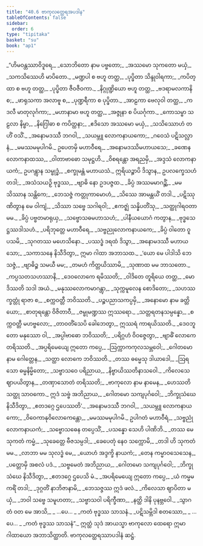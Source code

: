 ```yaml
---
title: "40.6 ဗာကုလတ္ထေရအပဒါန"
tableOfContents: false
sidebar:
  order: 6
type: "tipitaka"
basket: "su"
book: "ap1"
---
```



<DynamicBreadcrumb />

<Division number="386" book="ap1" e="ch" v="20" p="385">

<Paragraph number="4694" type="verses" book="ap1">
_“ဟိမဝန္တဿာဝိဒူရေ,_  
_သောဘိတော နာမ ပဗ္ဗတော;_  
_အဿမော သုကတော မယှံ,_  
_သကသိဿေဟိ မာပိတော._  

</Paragraph>

</Division>
<Division number="387" book="ap1" e="ch" v="20" p="385">

<Paragraph number="4695" type="verses" book="ap1">
_မဏ္ဍပါ စ ဗဟူ တတ္ထ,_  
_ပုပ္ဖိတာ သိန္ဒုဝါရကာ;_  
_ကပိတ္ထာ စ ဗဟူ တတ္ထ,_  
_ပုပ္ဖိတာ ဇီဝဇီဝကာ._  

</Paragraph>

</Division>
<Division number="388" book="ap1" e="ch" v="20" p="385">

<Paragraph number="4696" type="verses" book="ap1">
_နိဂ္ဂုဏ္ဍိယော ဗဟူ တတ္ထ,_  
_ဗဒရာမလကာနိ စ;_  
_ဖာရုသကာ အလာဗူ စ,_  
_ပုဏ္ဍရီကာ စ ပုပ္ဖိတာ._  

</Paragraph>

</Division>
<Division number="389" book="ap1" e="ch" v="20" p="385">

<Paragraph number="4697" type="verses" book="ap1">
_အာဠကာ ဗေလုဝါ တတ္ထ,_  
_ကဒလီ မာတုလုင်္ဂကာ;_  
_မဟာနာမာ ဗဟူ တတ္ထ,_  
_အဇ္ဇုနာ စ ပိယင်္ဂုကာ._  

</Paragraph>

</Division>
<Division number="390" book="ap1" e="ch" v="20" p="385">

<Paragraph number="4698" type="verses" book="ap1">
_ကောသမ္ဗာ သဠလာ နိမ္ဗာ,_  
_နိဂြေါဓာ စ ကပိတ္ထနာ;_  
_ဧဒိသော အဿမော မယှံ,_  
_သသိဿောဟံ တဟိံ ဝသိံ._  

</Paragraph>

</Division>
<Division number="391" book="ap1" e="ch" v="20" p="385">

<Paragraph number="4699" type="verses" book="ap1">
_အနောမဒဿီ ဘဂဝါ,_  
_သယမ္ဘူ လောကနာယကော;_  
_ဂဝေသံ ပဋိသလ္လာနံ,_  
_မမဿမမုပါဂမိ._  

</Paragraph>

</Division>
<Division number="392" book="ap1" e="ch" v="20" p="385">

<Paragraph number="4700" type="verses" book="ap1">
ဥပေတမှိ မဟာဝီရေ,_  
_အနောမဒဿိမဟာယသေ;_  
_ခဏေန လောကနာထဿ,_  
_ဝါတာဗာဓော သမုဋ္ဌဟိ._  

</Paragraph>

</Division>
<Division number="393" book="ap1" e="ch" v="20" p="385">

<Paragraph number="4701" type="verses" book="ap1">
_ဝိစရန္တော အရညမှိ,_  
_အဒ္ဒသံ လောကနာယကံ;_  
ဥပဂန္တွာန သမ္ဗုဒ္ဓံ,_  
_စက္ခုမန္တံ မဟာယသံ._  

</Paragraph>

</Division>
<Division number="394" book="ap1" e="ch" v="20" p="385">

<Paragraph number="4702" book="ap1">
ဣရိယဉ္စာပိ ဒိသွာန,_  
ဥပလက္ခေသဟံ တဒါ;_  
_အသံသယဉှိ ဗုဒ္ဓဿ,_  
_ဗျာဓိ နော ဥဒပဇ္ဇထ._  

</Paragraph>

</Division>
<Division number="395" book="ap1" e="ch" v="20" p="385">

<Paragraph number="4703" type="verses" book="ap1">
_ခိပ္ပံ အဿမမာဂဉ္ဆိံ,_  
_မမ သိဿာန သန္တိကေ;_  
_ဘေသဇ္ဇံ ကတ္တုကာမောဟံ,_  
_သိဿေ အာမန္တယိံ တဒါ._  

</Paragraph>

</Division>
<Division number="396" book="ap1" e="ch" v="20" p="385">

<Paragraph number="4704" type="verses" book="ap1">
_ပဋိဿုဏိတွာန မေ ဝါကျံ,_  
_သိဿာ သဗ္ဗေ သဂါရဝါ;_  
_ဧကဇ္ဈံ သန္နိပတိံသု,_  
_သတ္ထုဂါရဝတာ မမ._  

</Paragraph>

</Division>
<Division number="397" book="ap1" e="ch" v="20" p="385">

<Paragraph number="4705" type="verses" book="ap1">
_ခိပ္ပံ ပဗ္ဗတမာရုယှ,_  
_သဗ္ဗောသဓမဟာသဟံ;_  
_ပါနီယယောဂံ ကတွာန,_  
_ဗုဒ္ဓသေဋ္ဌဿဒါသဟံ._  

</Paragraph>

</Division>
<Division number="398" book="ap1" e="ch" v="20" p="386">

<Paragraph number="4706" type="verses" book="ap1">
_ပရိဘုတ္တေ မဟာဝီရေ,_  
_သဗ္ဗညုလောကနာယကေ;_  
_ခိပ္ပံ ဝါတော ဝူပသမိ,_  
_သုဂတဿ မဟေသိနော._  

</Paragraph>

</Division>
<Division number="399" book="ap1" e="ch" v="20" p="386">

<Paragraph number="4707" type="verses" book="ap1">
_ပဿဒ္ဓံ ဒရထံ ဒိသွာ,_  
_အနောမဒဿီ မဟာယသော;_  
_သကာသနေ နိသီဒိတွာ,_  
ဣမာ ဂါထာ အဘာသထ._  

</Paragraph>

</Division>
<Division number="400" book="ap1" e="ch" v="20" p="386">

<Paragraph number="4708" type="verses" book="ap1">
_‘ယော မေ ပါဒါသိ ဘေသဇ္ဇံ,_  
_ဗျာဓိဉ္စ သမယီ မမ;_  
_တမဟံ ကိတ္တယိဿာမိ,_  
_သုဏာထ မမ ဘာသတော._  

</Paragraph>

</Division>
<Division number="401" book="ap1" e="ch" v="20" p="386">

<Paragraph number="4709" type="verses" book="ap1">
_ကပ္ပသတသဟဿာနိ,_  
_ဒေဝလောကေ ရမိဿတိ;_  
_ဝါဒိတေ တူရိယေ တတ္ထ,_  
_မောဒိဿတိ သဒါ အယံ._  

</Paragraph>

</Division>
<Division number="402" book="ap1" e="ch" v="20" p="386">

<Paragraph number="4710" type="verses" book="ap1">
_မနုဿလောကမာဂန္တွာ,_  
_သုက္ကမူလေန စောဒိတော;_  
_သဟဿက္ခတ္တုံ ရာဇာ စ,_  
_စက္ကဝတ္တီ ဘဝိဿတိ._  

</Paragraph>

</Division>
<Division number="403" book="ap1" e="ch" v="20" p="386">

<Paragraph number="4711" type="verses" book="ap1">
_ပဉ္စပညာသကပ္ပမှိ,_  
_အနောမော နာမ ခတ္တိယော;_  
_စာတုရန္တော ဝိဇိတာဝီ,_  
_ဇမ္ဗုမဏ္ဍဿ ဣဿရော._  

</Paragraph>

</Division>
<Division number="404" book="ap1" e="ch" v="20" p="386">

<Paragraph number="4712" type="verses" book="ap1">
_သတ္တရတနသမ္ပန္နော,_  
_စက္ကဝတ္တီ မဟဗ္ဗလော;_  
_တာဝတိံသေပိ ခေါဘေတွာ,_  
ဣဿရံ ကာရယိဿတိ._  

</Paragraph>

</Division>
<Division number="405" book="ap1" e="ch" v="20" p="386">

<Paragraph number="4713" type="verses" book="ap1">
_ဒေဝဘူတော မနုဿော ဝါ,_  
_အပ္ပါဗာဓော ဘဝိဿတိ;_  
_ပရိဂ္ဂဟံ ဝိဝဇ္ဇေတွာ,_  
_ဗျာဓိံ လောကေ တရိဿတိ._  

</Paragraph>

</Division>
<Division number="406" book="ap1" e="ch" v="20" p="386">

<Paragraph number="4714" type="verses" book="ap1">
_အပ္ပရိမေယျေ ဣတော ကပ္ပေ,_  
_ဩက္ကာကကုလသမ္ဘဝေါ;_  
_ဂေါတမော နာမ ဂေါတ္တေန,_  
_သတ္ထာ လောကေ ဘဝိဿတိ._  

</Paragraph>

</Division>
<Division number="407" book="ap1" e="ch" v="20" p="386">

<Paragraph number="4715" type="verses" book="ap1">
_တဿ ဓမ္မေသု ဒါယာဒေါ,_  
_ဩရသော ဓမ္မနိမ္မိတော;_  
_သဗ္ဗာသဝေ ပရိညာယ,_  
_နိဗ္ဗာယိဿတိနာသဝေါ._  

</Paragraph>

</Division>
<Division number="408" book="ap1" e="ch" v="20" p="386">

<Paragraph number="4716" type="verses" book="ap1">
_ကိလေသေ ဈာပယိတွာန,_  
_တဏှာသောတံ တရိဿတိ;_  
_ဗာကုလော နာမ နာမေန,_  
_ဟေဿတိ သတ္ထု သာဝကော._  

</Paragraph>

</Division>
<Division number="409" book="ap1" e="ch" v="20" p="386">

<Paragraph number="4717" type="verses" book="ap1">
ဣဒံ သဗ္ဗံ အဘိညာယ,_  
_ဂေါတမော သကျပုင်္ဂဝေါ;_  
_ဘိက္ခုသံဃေ နိသီဒိတွာ,_  
_ဧတဒဂ္ဂေ ဌပေဿတိ’._  

</Paragraph>

</Division>
<Division number="410" book="ap1" e="ch" v="20" p="386">

<Paragraph number="4718" type="verses" book="ap1">
_အနောမဒဿီ ဘဂဝါ,_  
_သယမ္ဘူ လောကနာယကော;_  
_ဝိဝေကာနုဝိလောကေန္တော,_  
_မမဿမမုပါဂမိ._  

</Paragraph>

</Division>
<Division number="411" book="ap1" e="ch" v="20" p="387">

<Paragraph number="4719" type="verses" book="ap1">
ဥပါဂတံ မဟာဝီရံ,_  
_သဗ္ဗညုံ လောကနာယကံ;_  
_သဗ္ဗောသဓေန တပ္ပေသိံ,_  
_ပသန္နော သေဟိ ပါဏိဘိ._  

</Paragraph>

</Division>
<Division number="412" book="ap1" e="ch" v="20" p="387">

<Paragraph number="4720" type="verses" book="ap1">
_တဿ မေ သုကတံ ကမ္မံ,_  
_သုခေတ္တေ ဗီဇသမ္ပဒါ;_  
_ခေပေတုံ နေဝ သက္ကောမိ,_  
_တဒါ ဟိ သုကတံ မမ._  

</Paragraph>

</Division>
<Division number="413" book="ap1" e="ch" v="20" p="387">

<Paragraph number="4721" type="verses" book="ap1">
_လာဘာ မမ သုလဒ္ဓံ မေ,_  
_ယောဟံ အဒ္ဒက္ခိ နာယကံ;_  
_တေန ကမ္မာဝသေသေန,_  
_ပတ္တောမှိ အစလံ ပဒံ._  

</Paragraph>

</Division>
<Division number="414" book="ap1" e="ch" v="20" p="387">

<Paragraph number="4722" type="verses" book="ap1">
_သဗ္ဗမေတံ အဘိညာယ,_  
_ဂေါတမော သကျပုင်္ဂဝေါ;_  
_ဘိက္ခုသံဃေ နိသီဒိတွာ,_  
_ဧတဒဂ္ဂေ ဌပေသိ မံ._  

</Paragraph>

</Division>
<Division number="415" book="ap1" e="ch" v="20" p="387">

<Paragraph number="4723" type="verses" book="ap1">
_အပရိမေယျေ ဣတော ကပ္ပေ,_  
_ယံ ကမ္မမကရိံ တဒါ;_  
_ဒုဂ္ဂတိံ နာဘိဇာနာမိ,_  
_ဘေသဇ္ဇဿ ဣဒံ ဖလံ._  

</Paragraph>

</Division>
<Division number="416" book="ap1" e="ch" v="20" p="387">

<Paragraph number="4724" type="verses" book="ap1">
_ကိလေသာ ဈာပိတာ မယှံ,_  
_ဘဝါ သဗ္ဗေ သမူဟတာ;_  
_သဗ္ဗာသဝါ ပရိက္ခီဏာ,_  
_နတ္ထိ ဒါနိ ပုနဗ္ဘဝေါ._  

</Paragraph>

</Division>
<Division number="417" book="ap1" e="ch" v="20" p="387">

<Paragraph number="4725" type="verses" book="ap1">
_သွာဂတံ ဝတ မေ အာသိ,_  
_ …ပေ… _  
_ကတံ ဗုဒ္ဓဿ သာသနံ._  

</Paragraph>

</Division>
<Division number="418" book="ap1" e="ch" v="20" p="387">

<Paragraph number="4726" type="verses" book="ap1">
_ပဋိသမ္ဘိဒါ စတဿော,_  
_ …ပေ… _  
_ကတံ ဗုဒ္ဓဿ သာသနံ”._  

</Paragraph>

<Paragraph number="4727" book="ap1">
ဣတ္ထံ သုဒံ အာယသ္မာ ဗာကုလော ထေရော ဣမာ ဂါထာယော အဘာသိတ္ထာတိ.

</Paragraph>
</Division>

<Paragraph number="4728" type="center" book="ap1">
ဗာကုလတ္ထေရဿာပဒါနံ ဆဋ္ဌံ.
</Paragraph>
